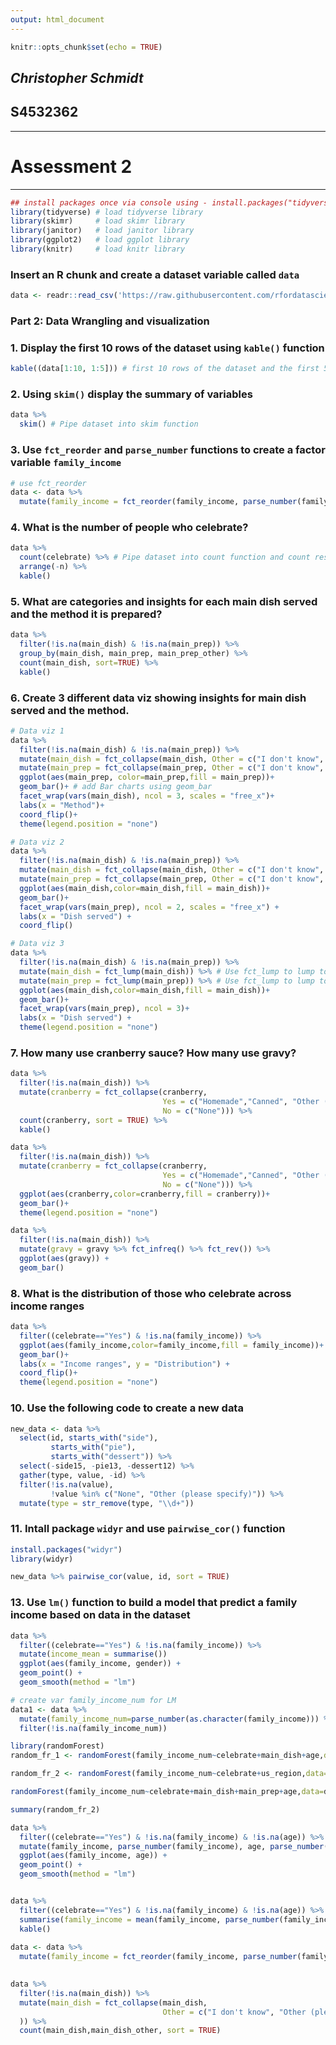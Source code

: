 ```yaml
---
output: html_document
---
```


```r
knitr::opts_chunk$set(echo = TRUE)
```

## *Christopher Schmidt* 
## **S4532362**
******
# Assessment 2 
******

```r
## install packages once via console using - install.packages("tidyverse")
library(tidyverse) # load tidyverse library
library(skimr)     # load skimr library
library(janitor)   # load janitor library
library(ggplot2)   # load ggplot library
library(knitr)     # load knitr library

```

### Insert an R chunk and create a dataset variable called `data`
```r
data <- readr::read_csv('https://raw.githubusercontent.com/rfordatascience/tidytuesday/master/data/2018/2018-11-20/thanksgiving_meals.csv')
```

### Part 2: Data Wrangling and visualization 

### 1. Display the first 10 rows of the dataset using `kable()` function
```r
kable((data[1:10, 1:5])) # first 10 rows of the dataset and the first 5 variables using kabble() function
```

### 2. Using `skim()` display the summary of variables
```r
data %>% 
  skim() # Pipe dataset into skim function
```

### 3. Use `fct_reorder` and `parse_number` functions to create a factor variable `family_income`
```r
# use fct_reorder
data <- data %>%
  mutate(family_income = fct_reorder(family_income, parse_number(family_income, na = c("Prefer not to answer")))) 
```

### 4. What is the number of people who celebrate?
```r
data %>% 
  count(celebrate) %>% # Pipe dataset into count function and count restaurants.
  arrange(-n) %>%
  kable()
```

### 5. What are categories and insights for each main dish served and the method it is prepared?
```r
data %>%
  filter(!is.na(main_dish) & !is.na(main_prep)) %>%
  group_by(main_dish, main_prep, main_prep_other) %>%
  count(main_dish, sort=TRUE) %>%
  kable()
```

### 6. Create 3 different data viz showing insights for main dish served and the method.

```r
# Data viz 1
data %>% 
  filter(!is.na(main_dish) & !is.na(main_prep)) %>%
  mutate(main_dish = fct_collapse(main_dish, Other = c("I don't know", "Other (please specify)", "Turducken"))) %>%
  mutate(main_prep = fct_collapse(main_prep, Other = c("I don't know", "Other (please specify)"))) %>%
  ggplot(aes(main_prep, color=main_prep,fill = main_prep))+ 
  geom_bar()+ # add Bar charts using geom_bar
  facet_wrap(vars(main_dish), ncol = 3, scales = "free_x")+ 
  labs(x = "Method")+
  coord_flip()+
  theme(legend.position = "none")
```


```r
# Data viz 2
data %>%
  filter(!is.na(main_dish) & !is.na(main_prep)) %>%
  mutate(main_dish = fct_collapse(main_dish, Other = c("I don't know", "Other (please specify)", "Turducken"))) %>%
  mutate(main_prep = fct_collapse(main_prep, Other = c("I don't know", "Other (please specify)"))) %>%
  ggplot(aes(main_dish,color=main_dish,fill = main_dish))+
  geom_bar()+
  facet_wrap(vars(main_prep), ncol = 2, scales = "free_x") +
  labs(x = "Dish served") +
  coord_flip()
```


```r
# Data viz 3
data %>%
  filter(!is.na(main_dish) & !is.na(main_prep)) %>%
  mutate(main_dish = fct_lump(main_dish)) %>% # Use fct_lump to lump together all the small main_dish 
  mutate(main_prep = fct_lump(main_prep)) %>% # Use fct_lump to lump together all the small main_prep 
  ggplot(aes(main_dish,color=main_dish,fill = main_dish))+
  geom_bar()+
  facet_wrap(vars(main_prep), ncol = 3)+
  labs(x = "Dish served") +
  theme(legend.position = "none")
```


### 7. How many use cranberry sauce? How many use gravy?
```r
data %>%
  filter(!is.na(main_dish)) %>%
  mutate(cranberry = fct_collapse(cranberry,
                                  Yes = c("Homemade","Canned", "Other (please specify)"),
                                  No = c("None"))) %>%
  count(cranberry, sort = TRUE) %>%
  kable()
```


```r
data %>%
  filter(!is.na(main_dish)) %>%
  mutate(cranberry = fct_collapse(cranberry,
                                  Yes = c("Homemade","Canned", "Other (please specify)"),
                                  No = c("None"))) %>%
  ggplot(aes(cranberry,color=cranberry,fill = cranberry))+
  geom_bar()+
  theme(legend.position = "none")
```

```r
data %>%
  filter(!is.na(main_dish)) %>%
  mutate(gravy = gravy %>% fct_infreq() %>% fct_rev()) %>%
  ggplot(aes(gravy)) +
  geom_bar()
```

### 8. What is the distribution of those who celebrate across income ranges

```r
data %>%
  filter((celebrate=="Yes") & !is.na(family_income)) %>%
  ggplot(aes(family_income,color=family_income,fill = family_income))+
  geom_bar()+
  labs(x = "Income ranges", y = "Distribution") +
  coord_flip()+
  theme(legend.position = "none")
```

### 10. Use the following code to create a new data 

```r
new_data <- data %>%
  select(id, starts_with("side"),
         starts_with("pie"),
         starts_with("dessert")) %>%
  select(-side15, -pie13, -dessert12) %>%
  gather(type, value, -id) %>%
  filter(!is.na(value),
         !value %in% c("None", "Other (please specify)")) %>%
  mutate(type = str_remove(type, "\\d+"))
```

### 11. Intall package `widyr` and use `pairwise_cor()` function
```r
install.packages("widyr")
library(widyr)

new_data %>% pairwise_cor(value, id, sort = TRUE)
```

### 13. Use `lm()` function to build a model that predict a family income based on data in the dataset
```r
data %>%
  filter((celebrate=="Yes") & !is.na(family_income)) %>%
  mutate(income_mean = summarise())
  ggplot(aes(family_income, gender)) +
  geom_point() +
  geom_smooth(method = "lm")

```



```r

# create var family_income_num for LM 
data1 <- data %>%
  mutate(family_income_num=parse_number(as.character(family_income))) %>%
  filter(!is.na(family_income_num))

```

```r
library(randomForest)
random_fr_1 <- randomForest(family_income_num~celebrate+main_dish+age,data=data1, na.action=na.omit)

random_fr_2 <- randomForest(family_income_num~celebrate+us_region,data=data1, na.action=na.omit) 

randomForest(family_income_num~celebrate+main_dish+main_prep+age,data=data1, na.action=na.omit) 

summary(random_fr_2)

```




```r
data %>%
  filter((celebrate=="Yes") & !is.na(family_income) & !is.na(age)) %>%
  mutate(family_income, parse_number(family_income), age, parse_number(age)) %>%
  ggplot(aes(family_income, age)) +
  geom_point() +
  geom_smooth(method = "lm")


data %>%
  filter((celebrate=="Yes") & !is.na(family_income) & !is.na(age)) %>%
  summarise(family_income = mean(family_income, parse_number(family_income, na = c("Prefer not to answer")))) %>%
  kable()
  
data <- data %>%
  mutate(family_income = fct_reorder(family_income, parse_number(family_income, na = c("Prefer not to answer")))) 
  
```




```r
data %>%
  filter(!is.na(main_dish)) %>%
  mutate(main_dish = fct_collapse(main_dish,
                                  Other = c("I don't know", "Other (please specify)")
  )) %>%
  count(main_dish,main_dish_other, sort = TRUE)
```



